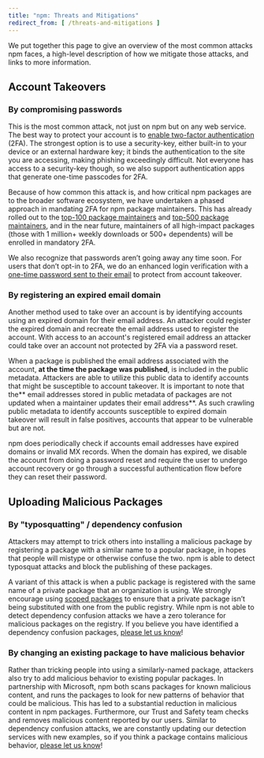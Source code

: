 ```yaml
---
title: "npm: Threats and Mitigations"
redirect_from: [ /threats-and-mitigations ]
---
```


We put together this page to give an overview of the most common attacks npm faces, a high-level description of how we mitigate those attacks, and links to more information.

## Account Takeovers

### By compromising passwords

This is the most common attack, not just on npm but on any web service. The best way to protect your account is to [enable two-factor authentication][configuring-2fa] (2FA). The strongest option is to use a security-key, either built-in to your device or an external hardware key; it binds the authentication to the site you are accessing, making phishing exceedingly difficult. Not everyone has access to a security-key though, so we also support authentication apps that generate one-time passcodes for 2FA.

Because of how common this attack is, and how critical npm packages are to the broader software ecosystem, we have undertaken a phased approach in mandating 2FA for npm package maintainers. This has already rolled out to the [top-100 package maintainers](https://github.blog/2022-02-01-top-100-npm-package-maintainers-require-2fa-additional-security/) and [top-500 package maintainers](https://github.blog/changelog/2022-05-31-top-500-npm-package-maintainers-now-require-2fa/), and in the near future, maintainers of all high-impact packages (those with 1 million+ weekly downloads or 500+ dependents) will be enrolled in mandatory 2FA.

We also recognize that passwords aren’t going away any time soon. For users that don’t opt-in to 2FA, we do an enhanced login verification with a [one-time password sent to their email][email-otp] to protect from account takeover.

### By registering an expired email domain

Another method used to take over an account is by identifying accounts using an expired domain for their email address. An attacker could register the expired domain and recreate the email address used to register the account. With access to an account's registered email address an attacker could take over an account not protected by 2FA via a password reset.

When a package is published the email address associated with the account, **at the time the package was published**, is included in the public metadata. Attackers are able to utilize this public data to identify accounts that might be susceptible to account takeover. It is important to note that the** email addresses stored in public metadata of packages are not updated when a maintainer updates their email address**. As such crawling public metadata to identify accounts susceptible to expired domain takeover will result in false positives, accounts that appear to be vulnerable but are not.

npm does periodically check if accounts email addresses have expired domains or invalid MX records. When the domain has expired, we disable the account from doing a password reset and require the user to undergo account recovery or go through a successful authentication flow before they can reset their password.

## Uploading Malicious Packages

### By "typosquatting" / dependency confusion

Attackers may attempt to trick others into installing a malicious package by registering a package with a similar name to a popular package, in hopes that people will mistype or otherwise confuse the two. npm is able to detect typosquat attacks and block the publishing of these packages.

A variant of this attack is when a public package is registered with the same name of a private package that an organization is using. We strongly encourage using [scoped packages](https://github.blog/2021-02-12-avoiding-npm-substitution-attacks/) to ensure that a private package isn’t being substituted with one from the public registry. While npm is not able to detect dependency confusion attacks we have a zero tolerance for malicious packages on the registry. If you believe you have identified a dependency confusion packages, [please let us know][report-malware]!

### By changing an existing package to have malicious behavior

Rather than tricking people into using a similarly-named package, attackers also try to add malicious behavior to existing popular packages. In partnership with Microsoft, npm both scans packages for known malicious content, and runs the packages to look for new patterns of behavior that could be malicious. This has led to a substantial reduction in malicious content in npm packages. Furthermore, our Trust and Safety team checks and removes malicious content reported by our users. Similar to dependency confusion attacks, we are constantly updating our detection services with new examples, so if you think a package contains malicious behavior, [please let us know][report-malware]!

[configuring-2fa]: /configuring-two-factor-authentication
[email-otp]: /receiving-a-one-time-password-over-email
[report-malware]: /reporting-malware-in-an-npm-package
